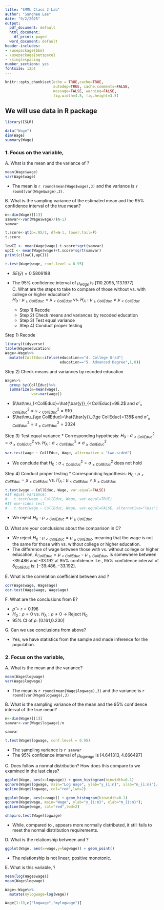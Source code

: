 ---
title: "SMML Class 2 Lab"
author: "Sunghee Lee"
date: "9/2/2025"
output:
  pdf_document: default
  html_document:
    df_print: paged
  word_document: default
header-includes:
- \usepackage{bbm}
- \usepackage{setspace}
- \singlespacing
number_sections: yes
fontsize: 12pt
---


```{r setup, include=FALSE, tidy=TRUE}
knitr::opts_chunk$set(echo = TRUE,cache=TRUE, 
                      autodep=TRUE, cache.comments=FALSE,
                      message=FALSE, warning=FALSE,
                      fig.width=4.5, fig.height=3.5)
```



##  We will use \texttt{Wage} data in R package \texttt{ISLR} <br>
```{r, echo=FALSE} 
library(ISLR) 
```

```{r}
data("Wage") 
dim(Wage)
summary(Wage)
```
 
### 1. Focus on the variable, \texttt{wage}
A. What is the mean and the variance of \texttt{wage}?
```{r}
mean(Wage$wage)
var(Wage$wage)
```
* The mean is `r round(mean(Wage$wage),3)` and the variance is `r round(var(Wage$wage),3)`.\

B. What is the sampling variance of the estimated mean and the 95% confidence interval of the true mean? 
```{r}
n<-dim(Wage)[[1]]
samvar<-var(Wage$wage)/(n-1)
samvar

t.score<-qt(p=.05/2, df=n-1, lower.tail=F)
t.score

lowCI <- mean(Wage$wage)-t.score*sqrt(samvar)
upCI <- mean(Wage$wage)+t.score*sqrt(samvar)
print(c(lowCI,upCI))

t.test(Wage$wage, conf.level = 0.95)
```
* $SE(\bar{y})=0.5806188$
* The 95% confidence interval of $\mu_{wage}$ is $[110.2095, 113.1977]$\
C. What are the steps to take to compare \texttt{wage} of those without vs. with college or higher education?  
$H_0: \mu_{\ge CollEduc}=\mu_{<CollEduc}$ vs. $H_A: \mu_{\ge CollEduc} \neq \mu_{<CollEduc}$ 

  * Step 1) Recode \texttt{education}
  * Step 2) Check means and variances by recoded education
  * Step 3) Test equal variance 
  * Step 4) Conduct proper testing 
 
Step 1) Recode \texttt{education}
```{r}
library(tidyverse)
table(Wage$education)
Wage<-Wage%>%
  mutate(CollEduc=ifelse(education=="4. College Grad"|
                         education=="5. Advanced Degree",1,0))
```

Step 2) Check means and variances by recoded education
```{r}
Wage%>%
  group_by(CollEduc)%>%
  summarize(m=mean(wage),
            var=var(wage))
```

* $\hat\mu_{<CollEduc}=\hat{\bar{y}}_{<CollEduc}=98.2$ and $\hat{\sigma}^2_{<CollEduc}=s^2_{<CollEduc}=910$
* $\hat\mu_{\ge CollEduc}=\hat{\bar{y}}_{\ge CollEduc}=135$ and $\hat{\sigma}^2_{\ge CollEduc}=s^2_{\ge CollEduc}=2324$ \

Step 3) Test equal variance
* Corresponding hypothesis: $H_0:\sigma^2_{<CollEduc}=\sigma^2_{\ge CollEduc}$ vs. $H_A:\sigma^2_{< CollEduc}\neq\sigma^2_{\ge CollEduc}$

```{r}
var.test(wage ~ CollEduc, Wage, alternative = "two.sided")
```
* We conclude that $H_0:\sigma^2_{<CollEduc}=\sigma^2_{\ge CollEduc}$ does not hold \

Step 4) Conduct proper testing
* Corresponding hypothesis: $H_0: \mu_{<CollEduc}=\mu_{\ge CollEduc}$ vs. $H_A: \mu_{<CollEduc} \neq \mu_{\ge CollEduc}$
```{r}
t.test(wage ~ CollEduc, Wage, var.equal=FALSE)
#If equal variance: 
#   t.test(wage ~ CollEduc, Wage, var.equal=TRUE)
#If one-sides test
#   t.test(wage ~ CollEduc, Wage, var.equal=FALSE, alternative="less")
```
* We reject $H_0: \mu_{<CollEduc}=\mu_{\ge CollEduc}$\

D. What are your conclusions about the comparison in C?

* We reject $H_0: \mu_{<CollEduc}=\mu_{\ge CollEduc}$, meaning that the wage is not the same for those with vs. without college or higher education.
* The difference of wage between those with vs. without college or higher education, $\delta_{CollEduc}=\mu_{<CollEduc}-\mu_{\ge CollEduc}$, is somewhere between -39.486 and -33.192 at 95% confidence. I.e., 95% confidence interval of $\delta_{CollEduc}$ is: $[-39.486, -33.192]$.\

E. What is the correlation coefficient between \texttt{wage} and \texttt{age}? 
```{r}
cor(Wage$wage, Wage$age)
cor.test(Wage$wage, Wage$age)
```
\hfill

F. What are the conclusions from E? 

* $\hat{\rho}=r=0.196$
* $H_0:\rho=0$ vs. $H_A: \rho \neq 0$ $\rightarrow$ Reject $H_0$
* 95% CI of $\rho$: [0.161,0.230] \
  
G. Can we use conclusions from above?

* Yes, we have statistics from the sample and made inference for the population.

\newpage

### 2. Focus on the variable, \texttt{logwage}

A. What is the mean and the variance?
```{r}
mean(Wage$logwage)
var(Wage$logwage)
```
* The mean is `r round(mean(Wage$logwage),3)` and the variance is `r round(var(Wage$logwage),3)`\

B. What is the sampling variance of the mean and the 95% confidence interval of the true mean? 
```{r}
n<-dim(Wage)[[1]]
samvar<-var(Wage$logwage)/n

samvar

t.test(Wage$logwage, conf.level = 0.95)
```
* The sampling variance is `r samvar`
* The 95% confidence interval of $\mu_{logwage}$ is $[4.641313, 4.666497]$\

C. Does \texttt{logwage} follow a normal distribution? How does this compare to \texttt{logwage} we examined in the last class?
```{r}
ggplot(Wage, aes(x=logwage)) + geom_histogram(binwidth=0.1)
qqnorm(Wage$logwage, main="Log Wage", ylab="y_{i:n}", xlab="m_{i:n}"); 
qqline(Wage$logwage, col="red",lwd=2)
```

```{r}
ggplot(Wage, aes(x=wage)) + geom_histogram(binwidth=0.1)
qqnorm(Wage$wage, main="Wage", ylab="y_{i:n}", xlab="m_{i:n}"); 
qqline(Wage$wage, col="red",lwd=2)
```

```{r}
shapiro.test(Wage$logwage)
```
* While, compared to \texttt{wage}, \texttt{logwage} appears more normally distributed, it still fails to meet the normal distribution requirements.\

D. What is the relationship between \texttt{wage} and \texttt{logwage}?
```{r}
ggplot(Wage, aes(x=wage,y=logwage)) + geom_point()
```

* The relationship is not linear; positive monotonic.\

E. What is this variable, \texttt{logwage}?

```{r}
mean(log(Wage$wage))
mean(Wage$logwage)
```

```{r}
Wage<-Wage%>%
  mutate(mylogwage=log(wage))

Wage[1:10,c("logwage","mylogwage")]
```


